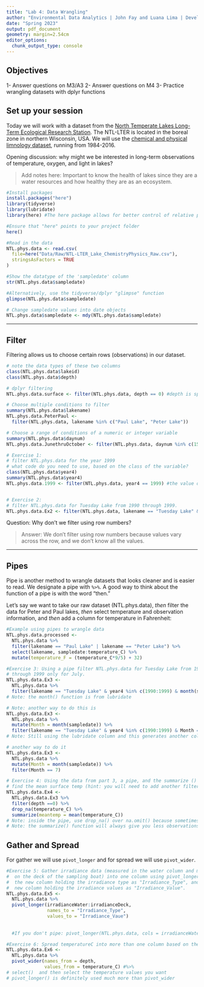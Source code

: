 ```yaml
---
title: "Lab 4: Data Wrangling"
author: "Environmental Data Analytics | John Fay and Luana Lima | Developed by Kateri Salk"
date: "Spring 2023"
output: pdf_document
geometry: margin=2.54cm
editor_options: 
  chunk_output_type: console
---
```


## Objectives
1- Answer questions on M3/A3
2- Answer questions on M4
3- Practice wrangling datasets with dplyr functions

## Set up your session

Today we will work with a dataset from the [North Temperate Lakes Long-Term Ecological Research Station](https://lter.limnology.wisc.edu/about/overview). The NTL-LTER is located in the boreal zone in northern Wisconsin, USA. We will use the [chemical and physical limnology dataset](https://lter.limnology.wisc.edu/content/cascade-project-north-temperate-lakes-lter-core-data-physical-and-chemical-limnology-1984), running from 1984-2016. 

Opening discussion: why might we be interested in long-term observations of temperature, oxygen, and light in lakes?

> Add notes here: Important to know the health of lakes since they are a water resources and how healthy they are as an ecosystem.

```r
#Install packages
install.packages("here") 
library(tidyverse)
library(lubridate)
library(here) #The here package allows for better control of relative paths

#Ensure that "here" points to your project folder
here()

#Read in the data
NTL.phys.data <- read.csv(
  file=here("Data/Raw/NTL-LTER_Lake_ChemistryPhysics_Raw.csv"), 
  stringsAsFactors = TRUE
)

#Show the datatype of the 'sampledate' column
str(NTL.phys.data$sampledate)

#Alternatively, use the tidyverse/dplyr "glimpse" function
glimpse(NTL.phys.data$sampledate)

# Change sampledate values into date objects
NTL.phys.data$sampledate <- mdy(NTL.phys.data$sampledate)
```

---

## Filter

Filtering allows us to choose certain rows (observations) in our dataset.

```r
# note the data types of these two columns
class(NTL.phys.data$lakeid)
class(NTL.phys.data$depth)

# dplyr filtering
NTL.phys.data.surface <- filter(NTL.phys.data, depth == 0) #depth is specifying column name; within the function you do not need quotations to specify the name

# Choose multiple conditions to filter
summary(NTL.phys.data$lakename)
NTL.phys.data.PeterPaul <- 
  filter(NTL.phys.data, lakename %in% c("Paul Lake", "Peter Lake"))

# Choose a range of conditions of a numeric or integer variable
summary(NTL.phys.data$daynum)
NTL.phys.data.JunethruOctober <- filter(NTL.phys.data, daynum %in% c(152:304)) #whenever we have 100 elements becacuse it's a range, because it's sequential values, we can use c() to specify first column and last column
```

```r
# Exercise 1: 
# filter NTL.phys.data for the year 1999
# what code do you need to use, based on the class of the variable?
class(NTL.phys.data$year4)
summary(NTL.phys.data$year4)
NTL.phys.data.1999 <- filter(NTL.phys.data, year4 == 1999) #the value on the other side of == signifies what you want to filter for


# Exercise 2: 
# filter NTL.phys.data for Tuesday Lake from 1990 through 1999.
NTL.phys.data.Ex2 <- filter(NTL.phys.data, lakename == "Tuesday Lake" & year4 %in% c(1990:1999)) #use the & to give the "and" condition; the | is the "or" condition; in this case, could change out & for , but still keep the %in%


```
Question: Why don't we filter using row numbers?

> Answer: We don't filter using row numbers because values vary across the row, and we don't know all the values.

---

## Pipes

Pipe is another method to wrangle datasets that looks cleaner and is easier to read.  We designate a pipe with `%>%`. A good way to think about the function of a pipe is with the word "then." 

Let's say we want to take our raw dataset (NTL.phys.data), *then* filter the data for Peter and Paul lakes, *then* select temperature and observation information, and *then* add a column for temperature in Fahrenheit: 

```r
#Example using pipes to wrangle data
NTL.phys.data.processed <- 
  NTL.phys.data %>%
  filter(lakename == "Paul Lake" | lakename == "Peter Lake") %>%
  select(lakename, sampledate:temperature_C) %>%
  mutate(temperature_F = (temperature_C*9/5) + 32)

#Exercise 3: Using a pipe filter NTL.phys.data for Tuesday Lake from 1990 
# through 1999 only for July.
NTL.phys.data.Ex3 <- 
  NTL.phys.data %>%
  filter(lakename == "Tuesday Lake" & year4 %in% c(1990:1999) & month(sampledate) == 7)
# Note: the month() function is from lubridate

# Note: another way to do this is
NTL.phys.data.Ex3 <- 
  NTL.phys.data %>%
  mutate(Month = month(sampledate)) %>% 
  filter(lakename == "Tuesday Lake" & year4 %in% c(1990:1999) & Month == 7)
# Note: Still using the lubridate column and this generates another column you can filter from

# another way to do it
NTL.phys.data.Ex3 <- 
  NTL.phys.data %>%
  mutate(Month = month(sampledate)) %>%
  filter(Month == 7)

# Exercise 4: Using the data from part 3, a pipe, and the summarize () function
# find the mean surface temp (hint: you will need to add another filter for depth ==0). Make sure you eliminate NAs before computing the means
NTL.phys.data.Ex4 <- 
  NTL.phys.data.Ex3 %>%
  filter(depth ==0) %>%
  drop_na(temperature_C) %>% 
  summarize(meantemp = mean(temperature_C)) 
# Note: inside the pipe, use drop_na() over na.omit() because sometimes it doesn't work the same way as the drop_na(). na.omit() doesn't drop observations, but rather is used in tandem with another function because R cannot calculate when there are NAs in the row/column
# Note: the summarize() function will always give you less observations than when you started
```

## Gather and Spread

For gather we will use `pivot_longer` and for spread we will use `pivot_wider`.

```r
#Exercise 5: Gather irradiance data (measured in the water column and measured
#  on the deck of the sampling boat) into one column using pivot_longer. Name
#  the new column holding the irradiance type as "Irradiance_Type", and name the
#  new column holding the irradiance values as "Irradiance_Value".
NTL.phys.data.Ex5 <- 
  NTL.phys.data %>%
  pivot_longer(irradianceWater:irradianceDeck,
               names_to = "Irradiance_Type",
               values_to = "Irradiance_Vaue")
  
  
  #If you don't pipe: pivot_longer(NTL.phys.data, cols = irradianceWater:irradianceDeck, names_to = "Irradiance_Type", values_to = "Irradiance_Value")

#Exercise 6: Spread temperatureC into more than one column based on the depth.
NTL.phys.data.Ex6 <- 
  NTL.phys.data %>%
  pivot_wider(names_from = depth,
              values_from = temperature_C) #%>%
# select()  and then select the temperature values you want
# pivot_longer() is definitely used much more than pivot_wider


```

